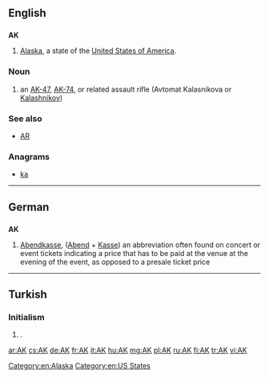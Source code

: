 {{also|Appendix:Variations of "ak"}}
==English==
{{wikipedia}}

==={{abbreviation-old|en}}===
'''AK'''

# {{context|US|lang=en}} [[Alaska]], a state of the [[United States of America]].

===Noun===
{{en-noun}}

# an [[AK-47]], [[AK-74]], or related assault rifle (Avtomat Kalasnikova or [[Kalashnikov]])

===See also===
* [[AR]]

===Anagrams===
* [[ka#English|ka]]

[[Category:en:Alaska]]
[[Category:en:US States]]

----

==German==

==={{abbreviation-old|de}}===
'''AK'''

# [[Abendkasse]], ([[Abend]] + [[Kasse]]) an abbreviation often found on concert or event tickets indicating a price that has to be paid at the venue at the evening of the event, as opposed to a presale ticket price

----

==Turkish==

===Initialism===
{{tr-initialism}}

# {{initialism of|Avrupa Konseyi|lang=tr|nodot=1}} {{gloss|Council of Europe}}.

[[ar:AK]]
[[cs:AK]]
[[de:AK]]
[[fr:AK]]
[[it:AK]]
[[hu:AK]]
[[mg:AK]]
[[pl:AK]]
[[ru:AK]]
[[fi:AK]]
[[tr:AK]]
[[vi:AK]]